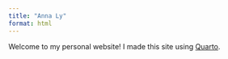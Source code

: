 ```yaml
---
title: "Anna Ly"
format: html
---
```


Welcome to my personal website! I made this site using [Quarto](https://quarto.org/docs/websites/).
